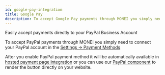```yaml
---
id: google-pay-integration
title: Google Pay
description: To accept Google Pay payments through MONEI you simply need to enable this payment method.
---
```


Easily accept payments directly to your PayPal Business Account

To accept PayPal payments through MONEI you simply need to connect your PayPal account in the [Settings -> Payment Methods](https://dashboard.monei.com/settings/payment-methods)

After you enable PayPal payment method it will be automatically available in [hosted payment page integration](use-prebuilt-payment-page.mdx) or you can use our [PayPal component](monei-js-api.md#moneipaypal-component) to render the button directly on your website.
